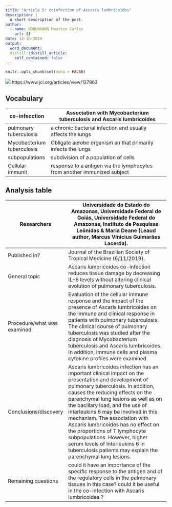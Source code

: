 ```yaml
---
title: "Article 5: coinfection of Ascaris lumbricoides"
description: |
  A short description of the post.
author:
  - name: NDOUNKANG Maurice Carlos
    url: {}
date: 12-16-2019
output:
  word_document:
  distill::distill_article:
    self_contained: false
---
```


```r
knitr::opts_chunk$set(echo = FALSE)
```

![](image/JCI127963.ga.jpg)
https://www.jci.org/articles/view/127963

## Vocabulary

|co-infecction                 |Association with Mycobacterium tuberculosis and Ascaris lumbricoides                                                                                                                               |
| -------------------------- | ------------------------------------------------------------------------------------------------------------------------------------------------------- |
|pulmonary tuberculosis       |a chronic bacterial infection  and usually affects the lungs                                                                                                                                                                                                                                                                                                |
| Mycobacterium tuberculosis  | Obligate aerobe organism an that primarily infects the lungs                                                                                                                                                                                                                                                                                                |
|subpopulations               | subdivision of a population  of cells                                                                                                                                                                                                                                                                                              |
|Cellular immunit                  | response to a  antigen via the lymphocytes from another immunized subject                                                                                                                                                                                                                                                                                            |
## Analysis table

|Researchers                      | Universidade do Estado do Amazonas, Universidade Federal de Goiás, Universidade Federal do Amazonas, Instituto de Pesquisas Leônidas & Maria Deane (Leaud author, Marcus Vinícius Guimarães Lacerda).                                                                                                                                                                                                                                                        |
| ---------------------------- | ------------------------------------------------------------------------------------------------------------------------------------------------------------------------------------------------------------------------------------------------------------------------------------------------------------------------------------------------------------------------------------------------------------------------------------------------------------------------------------------------------------------------------------------------------------------------------------------------------------------------------------------------------- |
|Published in?                     | Journal of the Brazilian Society of Tropical Medicine (6/11/2019).                                                                                                                                                                                                                                                                                                                                                                                          |
|General topic                    | Ascaris lumbricoides co-infection reduces tissue damage by decreasing IL-6 levels without altering clinical evolution of pulmonary tuberculosis.                                                                                                                                                                                                                                                                                                                                                                                                                                                                          |
|Procedure/what was examined      |Evaluation of the cellular immune response and the impact of the presence of Ascaris lumbricoides on the immune and clinical response in patients with pulmonary tuberculosis. The clinical course of pulmonary tuberculosis was studied after the diagnosis of Mycobacterium tuberculosis and Ascaris lumbricoides. In addition, immune cells and plasma cytokine profiles were examined.                                                                                                                                                                                                                                                                                                                                                                                                       |
|Conclusions/discovery            | Ascaris lumbricoides infection has an important clinical impact on the presentation and development of pulmonary tuberculosis. In addition, causes the reducing effects on the parenchymal lung lesions as well as on the bacillary load, and the use of interleukins 6 may be involved in this mechanism. The association with Ascaris lumbricoides has no effect on the proportions of T lymphocyte subpopulations. However, higher serum levels of Interleukins 6 in tuberculosis patients may explain the parenchymal lung lesions.                                                                                                                                                                                                                                                                                                                                                                                                                                                             |
|Remaining questions             |could it have an importance of the specific response to the antigen and of the regulatory cells in the pulmonary tissues in this case? could it be useful in the co-infection with Ascaris lumbricoides ?                                                                                                                                                                                                                                                                                                                                                                                                                                                              |
